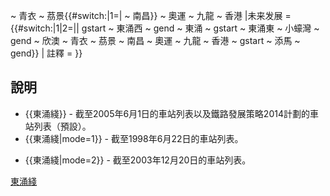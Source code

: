 {{鐵道路線 | lua = 1 |铁道系统 = 港鐵
|模板名稱 = 東涌綫
|名稱 = [[東涌綫]]
|代表色 = {{東涌綫色彩}}
|車站列表 = 
東涌{{#switch:{{{mode}}}|1|2=| ~ 欣澳}} ~ 青衣 ~ 茘景{{#switch:{{{mode}}}|1=| ~ 南昌}} ~ 奧運 ~ 九龍 ~ 香港
|未来发展 = 
{{#switch:{{{mode}}}|1|2=|| gstart ~ 東涌西 ~ gend  ~ 東涌 ~  gstart ~ 東涌東 ~ 小蠔灣 ~ gend ~ 欣澳 ~ 青衣 ~ 茘景 ~ 南昌 ~ 奧運 ~ 九龍 ~ 香港 ~  gstart ~ 添馬 ~ gend}}
| 註釋 =  
}}
<noinclude>

==說明==
*<nowiki>{{東涌綫}}</nowiki> - 截至2005年6月1日的車站列表以及鐵路發展策略2014計劃的車站列表（預設）。
*<nowiki>{{東涌綫|mode=1}}</nowiki> - 截至1998年6月22日的車站列表。
{{東涌綫|mode=1}}
*<nowiki>{{東涌綫|mode=2}}</nowiki> - 截至2003年12月20日的車站列表。
{{東涌綫|mode=2}}
[[Category:香港鐵路模板|東涌綫]]</noinclude>